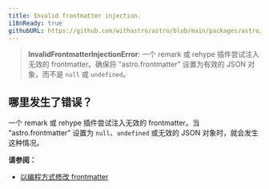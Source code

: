 ```yaml
---
title: Invalid frontmatter injection.
i18nReady: true
githubURL: https://github.com/withastro/astro/blob/main/packages/astro/src/core/errors/errors-data.ts
---
```


> **InvalidFrontmatterInjectionError**: 一个 remark 或 rehype 插件尝试注入无效的 frontmatter。确保将 "astro.frontmatter" 设置为有效的 JSON 对象，而不是 `null` 或 `undefined`。

## 哪里发生了错误？

一个 remark 或 rehype 插件尝试注入无效的 frontmatter。当 "astro.frontmatter" 设置为 `null`、`undefined` 或无效的 JSON 对象时，就会发生这种情况。

**请参阅：**

- [以编程方式修改 frontmatter](/zh-cn/guides/markdown-content#以编程方式修改-frontmatter)
